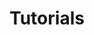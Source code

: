 ---
id: tutorial
icon: BoxIcon
picture: /images/getting-started.svg
title: Tutorials
path: '/tutorial'
description:
  Accordions display a list of high-level options that can expand/collapse to
  reveal more information.
priority: 5
---